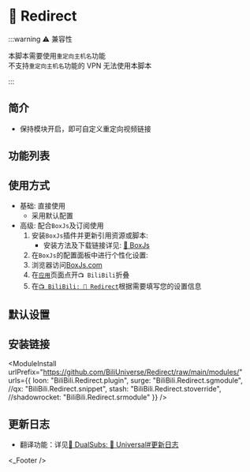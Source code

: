 
# 🔀 Redirect

:::warning ⚠️ 兼容性

本脚本需要使用`重定向主机名`功能  
不支持`重定向主机名`功能的 VPN 无法使用本脚本  

:::

## 简介
* 保持模块开启，即可自定义重定向视频链接

## 功能列表

## 使用方式
* 基础: 直接使用
  * 采用默认配置
* 高级: 配合`BoxJs`及订阅使用
  1. 安装`BoxJs`插件并更新引用资源或脚本:
     * 安装方法及下载链接详见: [🧰 BoxJs](./box-js)
  2. 在`BoxJs`的配置面板中进行个性化设置:
    1. 浏览器访问[BoxJs.com](http://boxjs.com)
    2. 在[`应用`](http://boxjs.com/#/app)页面点开`📺 BiliBili`折叠
    3. 在[`📺 BiliBili: 🔀 Redirect`](http://boxjs.com/#/app/BiliBili.Redirect)根据需要填写您的设置信息

## 默认设置

## 安装链接

<ModuleInstall
  urlPrefix="https://github.com/BiliUniverse/Redirect/raw/main/modules/"
  urls={{
    loon: "BiliBili.Redirect.plugin",
    surge: "BiliBili.Redirect.sgmodule",
    //qx: "BiliBili.Redirect.snippet",
    stash: "BiliBili.Redirect.stoverride",
    //shadowrocket: "BiliBili.Redirect.srmodule"
  }}
/>

## 更新日志
  * 翻译功能：详见[🍿 DualSubs: 🔣 Universal#更新日志](./universal#更新日志)

<_Footer />
